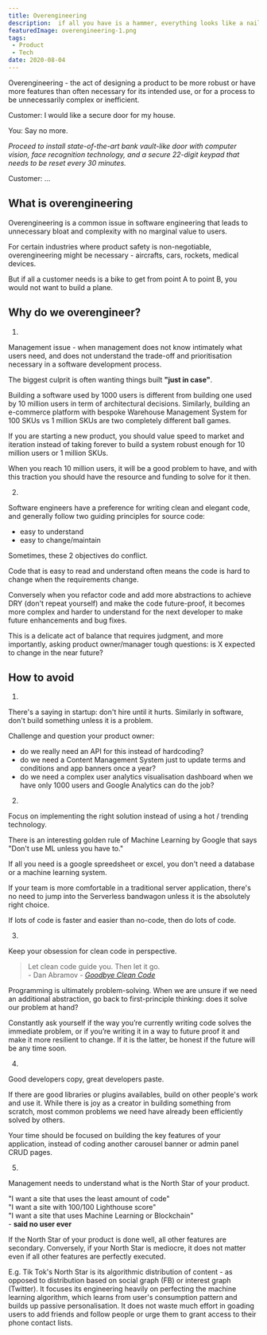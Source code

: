 ```yaml
---
title: Overengineering
description:  if all you have is a hammer, everything looks like a nail
featuredImage: overengineering-1.png
tags:
 - Product
 - Tech
date: 2020-08-04
---
```


<p style={{fontSize: "0.7em", fontStyle: "italic"}}>Overengineering - the act of designing a product to be more robust or have more features than often necessary for its intended use, or for a process to be unnecessarily complex or inefficient.</p>

Customer: I would like a secure door for my house.

You: Say no more.

*Proceed to install state-of-the-art bank vault-like door with computer vision, face recognition technology, and a secure 22-digit keypad that needs to be reset every 30 minutes.*

Customer: ...

## What is overengineering

Overengineering is a common issue in software engineering that leads to unnecessary bloat and complexity with no  marginal value to users.

For certain industries where product safety is non-negotiable, overengineering might be necessary - aircrafts, cars, rockets, medical devices.

But if all a customer needs is a bike to get from point A to point B, you would not want to build a plane.

## Why do we overengineer?

1) 

Management issue - when management does not know intimately what users need, and does not understand the trade-off and prioritisation necessary in a software development process. 

The biggest culprit is often wanting things built **"just in case"**. 

Building a software used by 1000 users is different from building one used by 10 million users in term of architectural decisions. Similarly, building an e-commerce platform with bespoke Warehouse Management System for 100 SKUs vs 1 million SKUs are two completely different ball games.

If you are starting a new product, you should value speed to market and iteration instead of taking forever to build a system robust enough for 10 million users or 1 million SKUs. 

When you reach 10 million users, it will be a good problem to have, and with this traction you should have the resource and funding to solve for it then.

2)

Software engineers have a preference for writing clean and elegant code, and generally follow two guiding principles for source code:

- easy to understand
- easy to change/maintain

Sometimes, these 2 objectives do conflict. 

Code that is easy to read and understand often means the code is hard to change when the requirements change.

Conversely when you refactor code and add more abstractions to achieve DRY (don't repeat yourself) and make the code future-proof, it becomes more complex and harder to understand for the next developer to make future enhancements and bug fixes.

This is a delicate act of balance that requires judgment, and more importantly, asking product owner/manager tough questions: is X expected to change in the near future?


## How to avoid

1) 

There's a saying in startup: don't hire until it hurts. Similarly in software, don't build something unless it is a problem.

Challenge and question your product owner:

- do we really need an API for this instead of hardcoding?
- do we need a Content Management System just to update terms and conditions and app banners once a year? 
- do we need a complex user analytics visualisation dashboard when we have only 1000 users and Google Analytics can do the job?

2) 

Focus on implementing the right solution instead of using a hot / trending technology.

There is an interesting golden rule of Machine Learning by Google that says "Don't use ML unless you have to."

If all you need is a google spreedsheet or excel, you don't need a database or a machine learning system.

If your team is more comfortable in a traditional server application, there's no need to jump into the Serverless bandwagon unless it is the absolutely right choice.

If lots of code is faster and easier than no-code, then do lots of code.

3)

Keep your obsession for clean code in perspective. 

> Let clean code guide you. Then let it go.<br />- Dan Abramov - <a href="https://overreacted.io/goodbye-clean-code/">*Goodbye Clean Code*</a>

Programming is ultimately problem-solving. When we are unsure if we need an additional abstraction, go back to first-principle thinking: does it solve our problem at hand?

Constantly ask yourself if the way you’re currently writing code solves the immediate problem, or if you’re writing it in a way to future proof it and make it more resilient to change. If it is the latter, be honest if the future will be any time soon. 

4)

Good developers copy, great developers paste.

If there are good libraries or plugins availables, build on other people's work and use it. While there is joy as a creator in building something from scratch, most common problems we need have already been efficiently solved by others. 

Your time should be focused on building the key features of your application, instead of coding another carousel banner or admin panel CRUD pages.

5)

Management needs to understand what is the North Star of your product. 

"I want a site that uses the least amount of code"  
"I want a site with 100/100 Lighthouse score"  
"I want a site that uses Machine Learning or Blockchain"  
    - **said no user ever**

If the North Star of your product is done well, all other features are secondary. Conversely, if your North Star is mediocre, it does not matter even if all other features are perfectly executed. 

E.g. Tik Tok's North Star is its algorithmic distribution of content - as opposed to distribution based on social graph (FB) or interest graph (Twitter). It focuses its engineering heavily on perfecting the machine learning algorithm, which learns from user's consumption pattern and builds up passive personalisation. It does not waste much effort in goading users to add friends and follow people or urge them to grant access to their phone contact lists.







